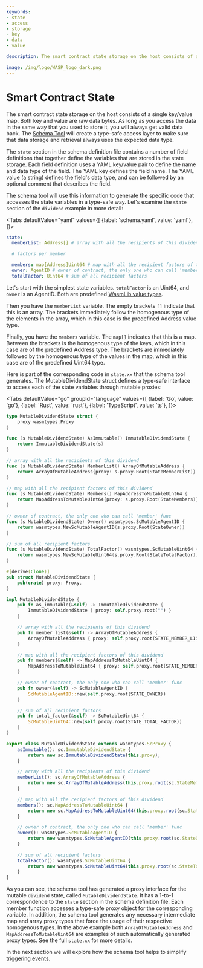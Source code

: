 ```yaml
---
keywords:
- state
- access
- storage
- key
- data
- value

description: The smart contract state storage on the host consists of a single key/value map, as long as you access the data in the same way that you used to store it, you will always get valid data back.

image: /img/logo/WASP_logo_dark.png
---
```


# Smart Contract State

The smart contract state storage on the host consists of a single key/value map. Both key
and value are raw data bytes. As long as you access the data in the same way that you used
to store it, you will always get valid data back. The [Schema Tool](usage.mdx) will create
a type-safe access layer to make sure that data storage and retrieval always uses the
expected data type.

The `state` section in the schema definition file contains a number of field definitions
that together define the variables that are stored in the state storage. Each field
definition uses a YAML key/value pair to define the name and data type of the field.
The YAML key defines the field name. The YAML value (a string) defines the field's data
type, and can be followed by an optional comment that describes the field.

The schema tool will use this information to generate the specific code that accesses the
state variables in a type-safe way. Let's examine the `state` section of the `dividend`
example in more detail:

<Tabs defaultValue="yaml"
    values={[
        {label: 'schema.yaml', value: 'yaml'},
     ]}>
<TabItem value="yaml">

```yaml
state:
  memberList: Address[] # array with all the recipients of this dividend

  # factors per member

  members: map[Address]Uint64 # map with all the recipient factors of this dividend
  owner: AgentID # owner of contract, the only one who can call 'member' func
  totalFactor: Uint64 # sum of all recipient factors
```

</TabItem>
</Tabs>

Let's start with the simplest state variables. `totalFactor` is an Uint64, and `owner` is
an AgentID. Both are predefined [WasmLib value types](../wasm_vm/types.mdx).

Then you have the `memberList` variable. The empty brackets `[]` indicate that this is an
array. The brackets immediately follow the homogenous type of the elements in the array,
which in this case is the predefined Address value type.

Finally, you have the `members` variable. The `map[]` indicates that this is a map.
Between the brackets is the homogenous type of the keys, which in this case are of the
predefined Address type. The brackets are immediately followed by the homogenous type of
the values in the map, which in this case are of the predefined Uint64 type.

Here is part of the corresponding code in `state.xx` that the schema tool generates.
The MutableDividendState struct defines a type-safe interface to access each of the state
variables through mutable proxies:

<Tabs defaultValue="go"
      groupId="language"
      values={[
          {label: 'Go', value: 'go'},
          {label: 'Rust', value: 'rust'},
          {label: 'TypeScript', value: 'ts'},
      ]}>

<TabItem value="go">

```go
type MutableDividendState struct {
	proxy wasmtypes.Proxy
}

func (s MutableDividendState) AsImmutable() ImmutableDividendState {
	return ImmutableDividendState(s)
}

// array with all the recipients of this dividend
func (s MutableDividendState) MemberList() ArrayOfMutableAddress {
	return ArrayOfMutableAddress{proxy: s.proxy.Root(StateMemberList)}
}

// map with all the recipient factors of this dividend
func (s MutableDividendState) Members() MapAddressToMutableUint64 {
	return MapAddressToMutableUint64{proxy: s.proxy.Root(StateMembers)}
}

// owner of contract, the only one who can call 'member' func
func (s MutableDividendState) Owner() wasmtypes.ScMutableAgentID {
	return wasmtypes.NewScMutableAgentID(s.proxy.Root(StateOwner))
}

// sum of all recipient factors
func (s MutableDividendState) TotalFactor() wasmtypes.ScMutableUint64 {
	return wasmtypes.NewScMutableUint64(s.proxy.Root(StateTotalFactor))
}
```

</TabItem>
<TabItem value="rust">

```rust
#[derive(Clone)]
pub struct MutableDividendState {
	pub(crate) proxy: Proxy,
}

impl MutableDividendState {
    pub fn as_immutable(&self) -> ImmutableDividendState {
		ImmutableDividendState { proxy: self.proxy.root("") }
	}

    // array with all the recipients of this dividend
    pub fn member_list(&self) -> ArrayOfMutableAddress {
		ArrayOfMutableAddress { proxy: self.proxy.root(STATE_MEMBER_LIST) }
	}

    // map with all the recipient factors of this dividend
    pub fn members(&self) -> MapAddressToMutableUint64 {
		MapAddressToMutableUint64 { proxy: self.proxy.root(STATE_MEMBERS) }
	}

    // owner of contract, the only one who can call 'member' func
    pub fn owner(&self) -> ScMutableAgentID {
		ScMutableAgentID::new(self.proxy.root(STATE_OWNER))
	}

    // sum of all recipient factors
    pub fn total_factor(&self) -> ScMutableUint64 {
		ScMutableUint64::new(self.proxy.root(STATE_TOTAL_FACTOR))
	}
}
```

</TabItem>
<TabItem value="ts">

```ts
export class MutableDividendState extends wasmtypes.ScProxy {
	asImmutable(): sc.ImmutableDividendState {
		return new sc.ImmutableDividendState(this.proxy);
	}

	// array with all the recipients of this dividend
	memberList(): sc.ArrayOfMutableAddress {
		return new sc.ArrayOfMutableAddress(this.proxy.root(sc.StateMemberList));
	}

	// map with all the recipient factors of this dividend
	members(): sc.MapAddressToMutableUint64 {
		return new sc.MapAddressToMutableUint64(this.proxy.root(sc.StateMembers));
	}

	// owner of contract, the only one who can call 'member' func
	owner(): wasmtypes.ScMutableAgentID {
		return new wasmtypes.ScMutableAgentID(this.proxy.root(sc.StateOwner));
	}

	// sum of all recipient factors
	totalFactor(): wasmtypes.ScMutableUint64 {
		return new wasmtypes.ScMutableUint64(this.proxy.root(sc.StateTotalFactor));
	}
}
```

</TabItem>
</Tabs>

As you can see, the schema tool has generated a proxy interface for the mutable `dividend`
state, called `MutableDividendState`. It has a 1-to-1 correspondence to the `state`
section in the schema definition file. Each member function accesses a type-safe proxy
object for the corresponding variable. In addition, the schema tool generates any
necessary intermediate map and array proxy types that force the usage of their respective
homogenous types. In the above example both `ArrayOfMutableAddress` and
`MapAddressToMutableUint64` are examples of such automatically generated proxy types.
See the full `state.xx` for more details.

In the next section we will explore how the schema tool helps to simplify
[triggering events](events.mdx).